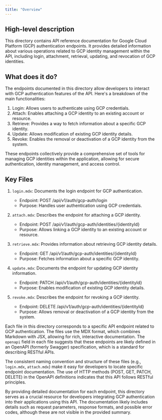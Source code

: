 ```yaml
---
title: "Overview"
---
```


## High-level description

This directory contains API reference documentation for Google Cloud Platform (GCP) authentication endpoints. It provides detailed information about various operations related to GCP identity management within the API, including login, attachment, retrieval, updating, and revocation of GCP identities.

## What does it do?

The endpoints documented in this directory allow developers to interact with GCP authentication features of the API. Here's a breakdown of the main functionalities:

1. Login: Allows users to authenticate using GCP credentials.
2. Attach: Enables attaching a GCP identity to an existing account or resource.
3. Retrieve: Provides a way to fetch information about a specific GCP identity.
4. Update: Allows modification of existing GCP identity details.
5. Revoke: Enables the removal or deactivation of a GCP identity from the system.

These endpoints collectively provide a comprehensive set of tools for managing GCP identities within the application, allowing for secure authentication, identity management, and access control.

## Key Files

1. `login.mdx`: Documents the login endpoint for GCP authentication.
   - Endpoint: POST /api/v1/auth/gcp-auth/login
   - Purpose: Handles user authentication using GCP credentials.

2. `attach.mdx`: Describes the endpoint for attaching a GCP identity.
   - Endpoint: POST /api/v1/auth/gcp-auth/identities/{identityId}
   - Purpose: Allows linking a GCP identity to an existing account or resource.

3. `retrieve.mdx`: Provides information about retrieving GCP identity details.
   - Endpoint: GET /api/v1/auth/gcp-auth/identities/{identityId}
   - Purpose: Fetches information about a specific GCP identity.

4. `update.mdx`: Documents the endpoint for updating GCP identity information.
   - Endpoint: PATCH /api/v1/auth/gcp-auth/identities/{identityId}
   - Purpose: Enables modification of existing GCP identity details.

5. `revoke.mdx`: Describes the endpoint for revoking a GCP identity.
   - Endpoint: DELETE /api/v1/auth/gcp-auth/identities/{identityId}
   - Purpose: Allows removal or deactivation of a GCP identity from the system.

Each file in this directory corresponds to a specific API endpoint related to GCP authentication. The files use the MDX format, which combines Markdown with JSX, allowing for rich, interactive documentation. The `openapi` field in each file suggests that these endpoints are likely defined in an OpenAPI (formerly Swagger) specification, which is a standard for describing RESTful APIs.

The consistent naming convention and structure of these files (e.g., `login.mdx`, `attach.mdx`) make it easy for developers to locate specific endpoint documentation. The use of HTTP methods (POST, GET, PATCH, DELETE) in the OpenAPI definitions indicates that this API follows RESTful principles.

By providing detailed documentation for each endpoint, this directory serves as a crucial resource for developers integrating GCP authentication into their applications using this API. The documentation likely includes details such as request parameters, response formats, and possible error codes, although these are not visible in the provided summary.